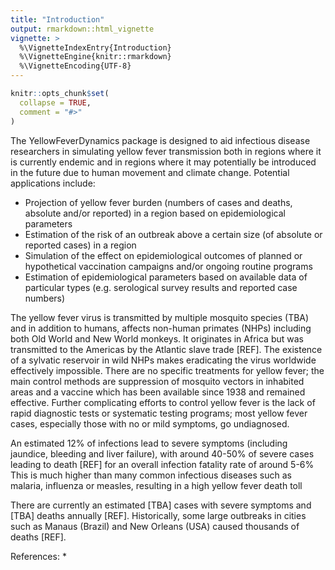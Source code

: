 ```yaml
---
title: "Introduction"
output: rmarkdown::html_vignette
vignette: >
  %\VignetteIndexEntry{Introduction}
  %\VignetteEngine{knitr::rmarkdown}
  %\VignetteEncoding{UTF-8}
---
```


```r
knitr::opts_chunk$set(
  collapse = TRUE,
  comment = "#>"
)
```

The YellowFeverDynamics package is designed to aid infectious disease researchers in simulating yellow fever transmission both in regions where it is currently endemic and in regions where it may potentially be introduced in the future due to human movement and climate change. Potential applications include:

* Projection of yellow fever burden (numbers of cases and deaths, absolute and/or reported) in a region based on epidemiological parameters
* Estimation of the risk of an outbreak above a certain size (of absolute or reported cases) in a region
* Simulation of the effect on epidemiological outcomes of planned or hypothetical vaccination campaigns and/or ongoing routine programs
* Estimation of epidemiological parameters based on available data of particular types (e.g. serological survey results and reported case numbers)

The yellow fever virus is transmitted by multiple mosquito species (TBA) and in addition to humans, affects non-human primates (NHPs) including both Old World and New World monkeys. It originates in Africa but was transmitted to the Americas by the Atlantic slave trade [REF]. The existence of a sylvatic reservoir in wild NHPs makes eradicating the virus worldwide effectively impossible. There are no specific treatments for yellow fever; the main control methods are suppression of mosquito vectors in inhabited areas and a vaccine which has been available since 1938 and remained effective. Further complicating efforts to control yellow fever is the lack of rapid diagnostic tests or systematic testing programs; most yellow fever cases, especially those with no or mild symptoms, go undiagnosed.

An estimated 12\% of infections lead to severe symptoms (including jaundice, bleeding and liver failure), with around 40-50\% of severe cases leading to death [REF] for an overall infection fatality rate of around 5-6\% This is much higher than many common infectious diseases such as malaria, influenza or measles, resulting in a high yellow fever death toll

There are currently an estimated [TBA] cases with severe symptoms and [TBA] deaths annually [REF]. Historically, some large outbreaks in cities such as Manaus (Brazil) and New Orleans (USA) caused thousands of deaths [REF].

References:
* 
